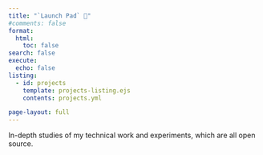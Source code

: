```yaml
---
title: "`Launch Pad` 🚀"
#comments: false
format: 
  html: 
    toc: false
search: false
execute: 
  echo: false
listing:
  - id: projects
    template: projects-listing.ejs
    contents: projects.yml

page-layout: full
---
```


In-depth studies of my technical work and experiments, which are all open source.
